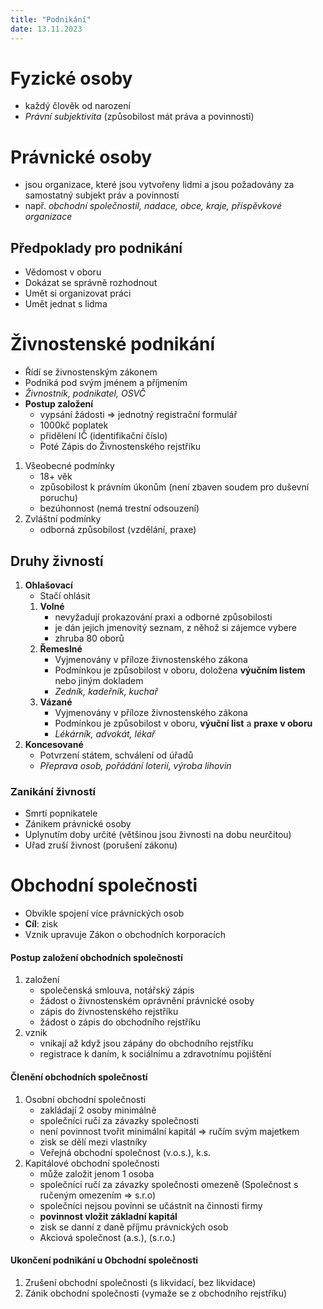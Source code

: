 ```yaml
---
title: "Podnikání"
date: 13.11.2023
---
```

# Fyzické osoby
- každý člověk od narození
- *Právní subjektivita* (způsobilost mát práva a povinnosti)
# Právnické osoby
- jsou organizace, které jsou vytvořeny lidmi a jsou požadovány za samostatný subjekt práv a povinností
- např. *obchodní společnostil, nadace, obce, kraje, příspěvkové organizace*

## Předpoklady pro podnikání
- Vědomost v oboru
- Dokázat se správně rozhodnout
- Umět si organizovat práci
- Umět jednat s lidma

# Živnostenské podnikání
- Řídí se živnostenským zákonem
- Podniká pod svým jménem a příjmením
- *Živnostník, podnikatel, OSVČ*
- **Postup založení**
    - vypsání žádosti => jednotný registrační formulář
    - 1000kč poplatek
    - přidělení IČ (identifikační číslo)
    - Poté Zápis do Živnostenského rejstříku
1. Všeobecné podmínky
    - 18+ věk
    - způsobilost k právním úkonům (není zbaven soudem pro duševní poruchu)
    - bezúhonnost (nemá trestní odsouzení)
2. Zvláštní podmínky
    - odborná způsobilost (vzdělání, praxe)

## Druhy živností
1. **Ohlašovací**
    - Stačí ohlásit
    1. **Volné**
        - nevyžadují prokazování praxi a odborné způsobilosti
        - je dán jejich jmenovitý seznam, z něhož si zájemce vybere
        - zhruba 80 oborů 
    1. **Řemeslné**
        - Vyjmenovány v příloze živnostenského zákona
        - Podmínkou je způsobilost v oboru, doložena **výučním listem** nebo jiným dokladem
        - *Zedník, kadeřník, kuchař*
    1. **Vázané**
        - Vyjmenovány v příloze živnostenského zákona
        - Podmínkou je způsobilost v oboru, **výuční list** a **praxe v oboru**
        - *Lékárník, advokát, lékař*
1. **Koncesované**
    - Potvrzení státem, schválení od úřadů
    - *Přeprava osob, pořádání loterií, výroba lihovin*

### Zanikání živností
- Smrtí popnikatele
- Zánikem právnické osoby
- Uplynutím doby určité (většinou jsou živnosti na dobu neurčitou)
- Uřad zruší živnost (porušení zákonu)

# Obchodní společnosti
- Obvikle spojení více právnických osob
- **Cíl**: zisk
- Vznik upravuje Zákon o obchodních korporacích

#### Postup založení obchodních společností
1. založení
    - společenská smlouva, notářský zápis
    - žádost o živnostenském oprávnění právnické osoby
    - zápis do živnostenského rejstříku
    - žádost o zápis do obchodního rejstříku
1. vznik
    - vnikají až když jsou zápány do obchodního rejstříku
    - registrace k daním, k sociálnímu a zdravotnímu pojištění

#### Členění obchodních společností
1. Osobní obchodní společnosti
    - zakládají 2 osoby minimálně
    - společníci ručí za závazky společnosti
    - není povinnost tvořit minimální kapitál => ručím svým majetkem
    - zisk se dělí mezi vlastníky
    - Veřejná obchodní společnost (v.o.s.), k.s.
1. Kapitálové obchodní společnosti
    - může založit jenom 1 osoba
    - společníci ručí za závazky společnosti omezeně (Společnost s ručeným omezením => s.r.o)
    - společníci nejsou povinni se učástnit na činnosti firmy
    - **povinnost vložit základní kapitál**
    - zisk se danní z daně příjmu právnických osob
    - Akciová společnost (a.s.), (s.r.o.) 

#### Ukončení podnikání u Obchodní společnosti
1. Zrušení obchodní společnosti (s likvidací, bez likvidace)
1. Zánik obchodní společnosti (vymaže se z obchodního rejstříku)